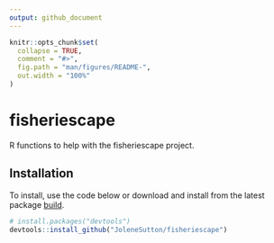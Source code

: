 ```yaml
---
output: github_document
---
```


<!-- README.md is generated from README.Rmd. Please edit that file -->

```r
knitr::opts_chunk$set(
  collapse = TRUE,
  comment = "#>",
  fig.path = "man/figures/README-",
  out.width = "100%"
)
```

# fisheriescape

<!-- badges: start -->
<!-- badges: end -->

R functions to help with the fisheriescape project.

## Installation
To install, use the code below or download and install from the latest package [build](https://github.com/JoleneSutton/fisheriescape/tree/main/builds).
``` r
# install.packages("devtools")
devtools::install_github("JoleneSutton/fisheriescape")
```

